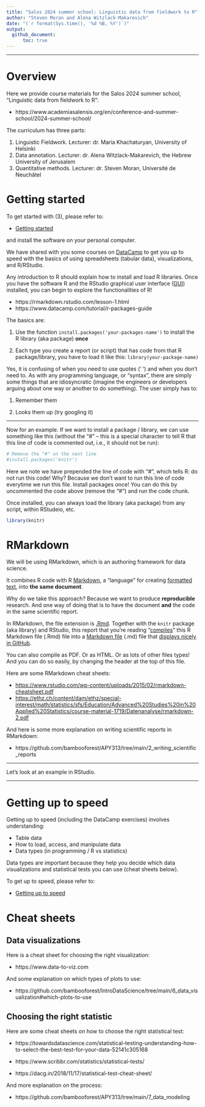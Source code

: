 ```yaml
---
title: "Salos 2024 summer school: Linguistic data from fieldwork to R"
author: "Steven Moran and Alena Witzlack-Makarevich"
date: "(`r format(Sys.time(), '%d %B, %Y')`)"
output:
  github_document:
      toc: true
---
```


***

# Overview

Here we provide course materials for the Salos 2024 summer school, "Linguistic data from fieldwork to R":

* https://www.academiasalensis.org/en/conference-and-summer-school/2024-summer-school/

The curriculum has three parts:

1. Linguistic Fieldwork. Lecturer: dr. Maria Khachaturyan, University of Helsinki
2. Data annotation. Lecturer: dr. Alena Witzlack-Makarevich, the Hebrew University of Jerusalem
3. Quantitative methods. Lecturer: dr. Steven Moran, Université de Neuchâtel


# Getting started

To get started with (3), please refer to:

* [Getting started](Getting_started.md)

and install the software on your personal computer.

We have shared with you some courses on [DataCamp](https://www.datacamp.com) to get you up to speed with the basics of using spreadsheets (tabular data), visualizations, and R/RStudio.

Any introduction to R should explain how to install and load R libraries. Once you have the software R and the RStudio graphical user interface ([GUI](https://en.wikipedia.org/wiki/Graphical_user_interface)) installed, you can begin to explore the functionalities of R!

* https://rmarkdown.rstudio.com/lesson-1.html
* https://www.datacamp.com/tutorial/r-packages-guide

The basics are:

1. Use the function ``install.packages('your-packages-name')`` to install the R library (aka package) **once**

2. Each type you create a report (or script) that has code from that R package/library, you have to load it like this: ``library(your-package-name)``

Yes, it is confusing of when you need to use quotes (' ') and when you don't need to. As with any programming language, or "syntax", there are simply some things that are idiosyncratic (imagine the engineers or developers arguing about one way or another to do something). The user simply has to:

1. Remember them

2. Looks them up (try googling it)

***

Now for an example. If we want to install a package / library, we can use something like this (without the "#" -- this is a special character to tell R that this line of code is commented out, i.e., it should not be run):

```r
# Remove the "#" on the next line
#install.packages('knitr')
```

Here we note we have prepended the line of code with "#", which tells R: do not run this code! Why? Because we don't want to run this line of code everytime we run this file. Install packages once! You can do this by uncommented the code above (remove the "#") and run the code chunk.

Once installed, you can always load the library (aka package) from any script, within RStudeio, etc.

```r
library(knitr)
```

# RMarkdown

We will be using RMarkdown, which is an authoring framework for data science. 

It combines R code with R [Markdown](https://en.wikipedia.org/wiki/Markdown), a "language" for creating [formatted text](https://en.wikipedia.org/wiki/Formatted_text), into **the same document**. 

<!--
A [markup language](https://en.wikipedia.org/wiki/Markup_language) species how a document should be formatted and structured. This is different than "What You See Is What You Get" ([WYSIWYG](https://en.wikipedia.org/wiki/WYSIWYG)) software -- such as Microsoft Word -- that allows the text and structure to be formatted as it should appear.
-->

Why do we take this approach? Because we want to produce **reproducible** research. And one way of doing that is to have the document **and** the code in the same scientific report.

In RMarkdown, the file extension is [.Rmd](https://fileinfo.com/extension/rmd). Together with the `knitr` package (aka library) and RStudio, this report that you're reading "[compiles](https://en.wikipedia.org/wiki/Compilation)" this R Markdown file (.Rmd) file into a [Markdown file](https://fileinfo.com/extension/md) (.md) file that [displays nicely in GitHub](README.md).

You can also compile as PDF. Or as HTML. Or as lots of other files types! And you can do so easily, by changing the header at the top of this file.

Here are some RMarkdown cheat sheets:

- <https://www.rstudio.com/wp-content/uploads/2015/02/rmarkdown-cheatsheet.pdf>
- <https://ethz.ch/content/dam/ethz/special-interest/math/statistics/sfs/Education/Advanced%20Studies%20in%20Applied%20Statistics/course-material-1719/Datenanalyse/rmarkdown-2.pdf>

And here is some more explanation on writing scientific reports in RMarkdown:

- https://github.com/bambooforest/APY313/tree/main/2_writing_scientific_reports

***

Let's look at an example in RStudio.

***

# Getting up to speed

Getting up to speed (including the DataCamp exercises) involves understanding:

- Table data
- How to load, access, and manipulate data
- Data types (in programming / R vs statistics)

Data types are important because they help you decide which data visualizations and statistical tests you can use (cheat sheets below).

To get up to speed, please refer to:

* [Getting up to speed](Getting_up_to_speed.md)


# Cheat sheets

## Data visualizations

Here is a cheat sheet for choosing the right visualization:

- https://www.data-to-viz.com

And some explanation on which types of plots to use:

- https://github.com/bambooforest/IntroDataScience/tree/main/6_data_visualization#which-plots-to-use


## Choosing the right statistic

Here are some cheat sheets on how to choose the right statistical test:

* https://towardsdatascience.com/statistical-testing-understanding-how-to-select-the-best-test-for-your-data-52141c305168

* https://www.scribbr.com/statistics/statistical-tests/

* https://dacg.in/2018/11/17/statistical-test-cheat-sheet/

And more explanation on the process:

* https://github.com/bambooforest/APY313/tree/main/7_data_modeling
